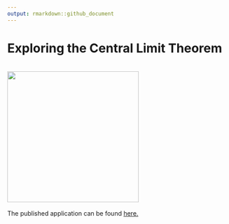 ```yaml
---
output: rmarkdown::github_document
---
```


# Exploring the Central Limit Theorem
<br>
![](figures-tables/clt-preview.gif){height=300px width=500x}
<br>
<br>
The published application can be found [here.](https://james-hagan.shinyapps.io/central-limit-theorem/)
